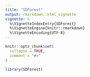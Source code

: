 ```yaml
---
title: "SDForest"
output: rmarkdown::html_vignette
vignette: >
  %\VignetteIndexEntry{SDForest}
  %\VignetteEngine{knitr::rmarkdown}
  %\VignetteEncoding{UTF-8}
---
```


```r
knitr::opts_chunk$set(
  collapse = TRUE,
  comment = "#>"
)
```

```r
library(SDForest)
```
